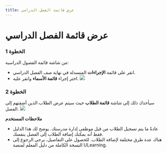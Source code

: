 ---
title: عرض قائمة الفصل الدراسي
---


# عرض قائمة الفصل الدراسي

### الخطوة 1

من شاشة قائمة الفصول الدراسية:
- انقر على قائمة **الإجراءات** المنسدلة في نهاية صف الفصل الدراسي.
- اختر إجراء **قائمة الأسماء** وانقر عليه.
![](/img/ulearning/teacher/class07.png)

### الخطوة 2
سيأخذك ذلك إلى شاشة **قائمة الطلاب** حيث سيتم عرض الطلاب الذين أضفتهم إلى الفصل.
![](/img/ulearning/teacher/class08.png)

**ملاحظات المستخدم**
- عادةً ما يتم تسجيل الطلاب من قبل موظفي إدارة مدرستك. يوضح لك هذا الدليل فقط أنه يمكنك إضافة الطلاب إلى الفصل بنفسك.
- هناك عدة طرق مختلفة لإضافة الطلاب. للحصول على التفاصيل، يرجى الرجوع إلى النسخة الكاملة من دليل المعلم لمنصة ULearning.
